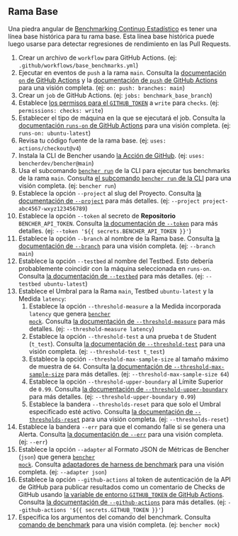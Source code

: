 
## Rama Base

Una piedra angular de [Benchmarking Continuo Estadístico][statistical continuous benchmarking] es tener una línea base histórica para tu rama base. Esta línea base histórica puede luego usarse para detectar regresiones de rendimiento en las Pull Requests.

<BaseBranchCode />

1. Crear un archivo de `workflow` para GitHub Actions.
   (ej: `.github/workflows/base_benchmarks.yml`)
2. Ejecutar en eventos de `push` a la rama `main`. Consulta la [documentación `on` de GitHub Actions][github actions on] y la [documentación de `push` de GitHub Actions][github actions push] para una visión completa. (ej: `on: push: branches: main`)
3. Crear un `job` de GitHub Actions.
   (ej: `jobs: benchmark_base_branch`)
4. Establece [los permisos para el `GITHUB_TOKEN`][github token permissions]
   a `write` para `checks`.
   (ej: `permissions: checks: write`)
5. Establecer el tipo de máquina en la que se ejecutará el job.
   Consulta la [documentación `runs-on` de GitHub Actions][github actions runs-on] para una visión completa.
   (ej: `runs-on: ubuntu-latest`)
6. Revisa tu código fuente de la rama base.
   (ej: `uses: actions/checkout@v4`)
7. Instala la CLI de Bencher usando [la Acción de GitHub][bencher cli github action].
   (ej: `uses: bencherdev/bencher@main`)
8. Usa el subcomando <code><a href="/es/docs/explanation/bencher-run/">bencher run</a></code> de la CLI para ejecutar tus benchmarks de la rama `main`. Consulta [el subcomando `bencher run` de la CLI][bencher run] para una visión completa.
   (ej: `bencher run`)
9. Establece la opción `--project` al slug del Proyecto. Consulta [la documentación de `--project`][project option] para más detalles.
   (ej: `--project project-abc4567-wxyz123456789`)
10. Establece la opción `--token` al secreto de **Repositorio** `BENCHER_API_TOKEN`. Consulta [la documentación de `--token`][token option] para más detalles.
   (ej: `--token '${{ secrets.BENCHER_API_TOKEN }}'`)
11. Establece la opción `--branch` al nombre de la Rama base. Consulta [la documentación de `--branch`][branch option] para una visión completa.
   (ej: `--branch main`)
12. Establece la opción `--testbed` al nombre del Testbed. Esto debería probablemente coincidir con la máquina seleccionada en `runs-on`. Consulta [la documentación de `--testbed`][testbed option] para más detalles.
    (ej: `--testbed ubuntu-latest`)
13. Establece el Umbral para la Rama `main`, Testbed `ubuntu-latest` y la Medida `latency`:
    1. Establece la opción `--threshold-measure` a la Medida incorporada `latency` que genera <code><a href="/es/docs/reference/bencher-metric-format/#bencher-mock">bencher mock</a></code>. Consulta [la documentación de `--threshold-measure`][threshold measure option] para más detalles.
    (ej: `--threshold-measure latency`)
    2. Establece la opción `--threshold-test` a una prueba t de Student (`t_test`). Consulta [la documentación de `--threshold-test`][threshold test option] para una visión completa.
    (ej: `--threshold-test t_test`)
    3. Establece la opción `--threshold-max-sample-size` al tamaño máximo de muestra de `64`. Consulta [la documentación de `--threshold-max-sample-size`][threshold max sample size] para más detalles.
    (ej: `--threshold-max-sample-size 64`)
    4. Establece la opción `--threshold-upper-boundary` al Límite Superior de `0.99`. Consulta [la documentación de `--threshold-upper-boundary`][threshold upper boundary] para más detalles.
    (ej: `--threshold-upper-boundary 0.99`)
    5. Establece la bandera `--thresholds-reset` para que solo el Umbral especificado esté activo. Consulta [la documentación de `--thresholds-reset`][thresholds reset] para una visión completa.
    (ej: `--thresholds-reset`)
14. Establece la bandera `--err` para que el comando falle si se genera una Alerta. Consulta [la documentación de `--err`][alert err] para una visión completa.
   (ej: `--err`)
15. Establece la opción `--adapter` al Formato JSON de Métricas de Bencher (`json`) que genera <code><a href="/es/docs/reference/bencher-metric-format/#bencher-mock">bencher mock</a></code>. Consulta [adaptadores de harness de benchmark][adapter json] para una visión completa.
   (ej: `--adapter json`)
16. Establece la opción `--github-actions` al token de autenticación de la API de GitHub para publicar resultados como un comentario de Checks de GitHub usando
    [la variable de entorno `GITHUB_TOKEN` de GitHub Actions][github token].
    Consulta [la documentación de `--github-actions`][github actions option] para más detalles.
    (ej: `--github-actions '${{ secrets.GITHUB_TOKEN }}'`)
17. Especifica los argumentos del comando del benchmark.
   Consulta [comando de benchmark][command argument] para una visión completa.
   (ej: `bencher mock`)

[github actions on]: https://docs.github.com/es/actions/using-workflows/workflow-syntax-for-github-actions#on
[github actions push]: https://docs.github.com/es/webhooks/webhook-events-and-payloads#push
[github token permissions]: https://docs.github.com/es/actions/using-jobs/assigning-permissions-to-jobs#setting-the-github_token-permissions-for-a-specific-job
[github actions runs-on]: https://docs.github.com/es/actions/using-workflows/workflow-syntax-for-github-actions#jobsjob_idruns-on
[bencher cli github action]: https://github.com/marketplace/actions/bencher-cli
[github token]: https://docs.github.com/es/actions/security-guides/automatic-token-authentication

[statistical continuous benchmarking]: /es/docs/how-to/track-benchmarks/#statistical-continuous-benchmarking
[bencher run]: /es/docs/explanation/bencher-run/
[project option]: /es/docs/explanation/bencher-run/#--project-project
[token option]: /es/docs/explanation/bencher-run/#--token-token
[branch option]: /es/docs/explanation/branch-selection/#--branch-branch
[testbed option]: /es/docs/explanation/bencher-run/#--testbed-testbed
[threshold measure option]: /es/docs/explanation/thresholds/#--threshold-measure-measure
[threshold test option]: /es/docs/explanation/thresholds/#--threshold-test-test
[threshold max sample size]: /es/docs/explanation/thresholds/#--threshold-max-sample-size-size
[threshold upper boundary]: /es/docs/explanation/thresholds/#--threshold-upper-boundary-boundary
[thresholds reset]: /es/docs/explanation/thresholds/#--thresholds-reset
[alert err]: /es/docs/explanation/thresholds/#--err
[bmf]: /es/docs/reference/bencher-metric-format/
[adapter json]: /es/docs/explanation/adapters/#-json
[github actions option]: /es/docs/explanation/bencher-run/#--github-actions-github_token
[command argument]: /es/docs/explanation/bencher-run/#benchmark-command
